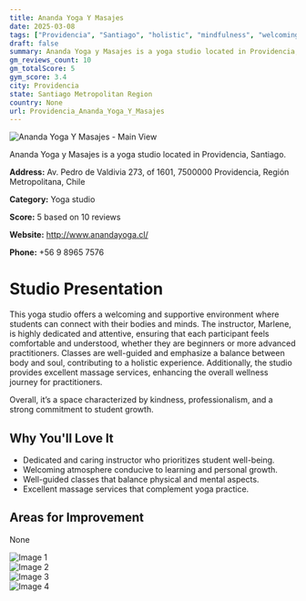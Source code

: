 ```yaml
---
title: Ananda Yoga Y Masajes
date: 2025-03-08
tags: ["Providencia", "Santiago", "holistic", "mindfulness", "welcoming", "dedicated", "Providencia"]  
draft: false
summary: Ananda Yoga y Masajes is a yoga studio located in Providencia, Santiago.
gm_reviews_count: 10
gm_totalScore: 5
gym_score: 3.4
city: Providencia
state: Santiago Metropolitan Region
country: None
url: Providencia_Ananda_Yoga_Y_Masajes
---
```


<div className="aspect-[16/9] relative my-8">
  <img 
    src="https://lh3.googleusercontent.com/p/AF1QipMEBSUaE3kHUr7VAdP8dBSHNkMt5ud5AXiEu60Q=w1920-h1080-k-no"
    alt="Ananda Yoga Y Masajes - Main View"
    className="object-cover absolute inset-0 w-full h-full rounded-lg"
  />
</div>

Ananda Yoga y Masajes is a yoga studio located in Providencia, Santiago.

**Address:** Av. Pedro de Valdivia 273, of 1601, 7500000 Providencia, Región Metropolitana, Chile

**Category:** Yoga studio

**Score:** 5 based on 10 reviews

**Website:** http://www.anandayoga.cl/

**Phone:** +56 9 8965 7576

# Studio Presentation

This yoga studio offers a welcoming and supportive environment where students can connect with their bodies and minds. The instructor, Marlene, is highly dedicated and attentive, ensuring that each participant feels comfortable and understood, whether they are beginners or more advanced practitioners. Classes are well-guided and emphasize a balance between body and soul, contributing to a holistic experience. Additionally, the studio provides excellent massage services, enhancing the overall wellness journey for practitioners.

Overall, it’s a space characterized by kindness, professionalism, and a strong commitment to student growth.

## Why You'll Love It

- Dedicated and caring instructor who prioritizes student well-being.
- Welcoming atmosphere conducive to learning and personal growth.
- Well-guided classes that balance physical and mental aspects.
- Excellent massage services that complement yoga practice.

## Areas for Improvement

None

<div className="grid grid-cols-1 xl:grid-cols-2 gap-4 my-8">
<div className="aspect-[4/3] relative"><img src="https://lh3.googleusercontent.com/p/AF1QipM-JTCgFDkj7mT223Ab1xXeN5Rb1qYdR5zzYMwr=w1920-h1080-k-no" alt="Image 1" className="object-cover absolute inset-0 w-full h-full rounded-lg" /></div>
<div className="aspect-[4/3] relative"><img src="https://lh3.googleusercontent.com/p/AF1QipO4BN9jL_IGvvG1754LwDsYmue_6-kzxwrRrPCU=w1920-h1080-k-no" alt="Image 2" className="object-cover absolute inset-0 w-full h-full rounded-lg" /></div>
<div className="aspect-[4/3] relative"><img src="https://lh3.googleusercontent.com/p/AF1QipPU59I_YI8TQEmkj7lBclmecFPc_5H1WoTSEd3m=w1920-h1080-k-no" alt="Image 3" className="object-cover absolute inset-0 w-full h-full rounded-lg" /></div>
<div className="aspect-[4/3] relative"><img src="https://lh5.googleusercontent.com/p/AF1QipOU9Xsqx8tSjEqsxXZmPtmuHu5n9HUFuuxD2o_x=w1920-h1080-k-no" alt="Image 4" className="object-cover absolute inset-0 w-full h-full rounded-lg" /></div>
</div>